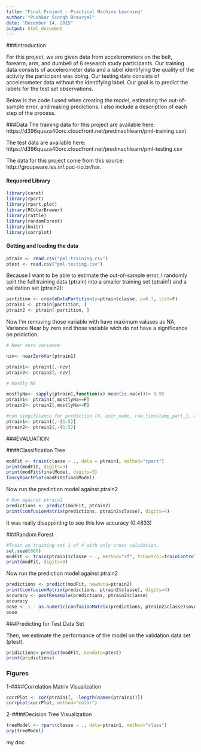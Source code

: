 ```yaml
---
title: "Final Project - Practical Machine Learning"
author: "Pushkar Sinngh Bhauryal"
date: "December 14, 2015"
output: html_document
---
```

###Introduction

For this project, we are given data from accelerometers on the belt, forearm, arm, and dumbell of 6 research study participants. Our training data consists of accelerometer data and a label identifying the quality of the activity the participant was doing. Our testing data consists of accelerometer data without the identifying label. Our goal is to predict the labels for the test set observations.

Below is the code I used when creating the model, estimating the out-of-sample error, and making predictions. I also include a description of each step of the process.

###Data
The training data for this project are available here: https://d396qusza40orc.cloudfront.net/predmachlearn/pml-training.csv)

The test data are available here: https://d396qusza40orc.cloudfront.net/predmachlearn/pml-testing.csv

The data for this project come from this source: http://groupware.les.inf.puc-rio.br/har. 

#### Requered Library 

```r
library(caret)
library(rpart)
library(rpart.plot)
library(RColorBrewer)
library(rattle)
library(randomForest)
library(knitr)
library(corrplot)
```

#### Getting and loading the data

```r

ptrain <- read.csv("pml-training.csv")
ptest <- read.csv("pml-testing.csv")
```

Because I want to be able to estimate the out-of-sample error, I randomly split the full training data (ptrain) into a smaller training set (ptrain1) and a validation set (ptrain2):



```r

partition <- createDataPartition(y=ptrain$classe, p=0.7, list=F)
ptrain1 <- ptrain[partition, ]
ptrain2 <- ptrain[-partition, ]
```

Now I'm removing those variable with have maximum valuses as NA, Variance Near by zero and those variable wich do nat have a significance on pridiction.

```r

# Near zero variance

nzv<- nearZeroVar(ptrain1)

ptrain1<- ptrain1[,-nzv]
ptrain2<- ptrain2[,-nzv]

# Mostly NA

mostlyNa<- sapply(ptrain1,function(x) mean(is.na(x)))> 0.95
ptrain1<- ptrain1[,mostlyNa==F]
ptrain2<- ptrain2[,mostlyNa==F]

#non singificance for prediction (X, user_name, raw_timestamp_part_1, raw_timestamp_part_2, cvtd_timestamp), which happen to be the first five variables
ptrain1<- ptrain1[,-(1:5)]
ptrain2<- ptrain2[,-(1:5)]

```

###EVALUATION

####Classification Tree
```r
modFit <- train(classe ~ ., data = ptrain1, method="rpart")
print(modFit, digits=3)
print(modFit$finalModel, digits=3)
fancyRpartPlot(modFit$finalModel)
```

Now run the prediction model against ptrain2


```r

# Run against ptrain2
predictions <- predict(modFit, ptrain2)
print(confusionMatrix(predictions, ptrain2$classe), digits=4)

```

It was really disappinting to see this low accuracy (0.4833)

###Random Forest

```r
#Train on training set 1 of 4 with only cross validation.
set.seed(666)
modFit <- train(ptrain1$classe ~ ., method="rf", trControl=trainControl(method = "cv", number = 4), data=ptrain1)
print(modFit, digits=3)
```

Now run the prediction model against ptrain2

```r
predictions <- predict(modFit, newdata=ptrain2)
print(confusionMatrix(predictions, ptrain2$classe), digits=4)
accuracy <- postResample(predictions, ptrain2$classe)
accuracy
oose <- 1 - as.numeric(confusionMatrix(predictions, ptrain2$classe)$overall[1])
oose
```

###Predicting for Test Data Set

Then, we estimate the performance of the model on the validation data set (ptest).

```r
pridictions<-predict(modFit, newdata=ptest)
print(pridictions)
```

### Figures
1-####Correlation Matrix Visualization
```r
corrPlot <- cor(ptrain1[, -length(names(ptrain1))])
corrplot(corrPlot, method="color")
```

2-####Decision Tree Visualization
```r
treeModel <- rpart(classe ~ ., data=ptrain1, method="class")
prp(treeModel)
```
my doc



